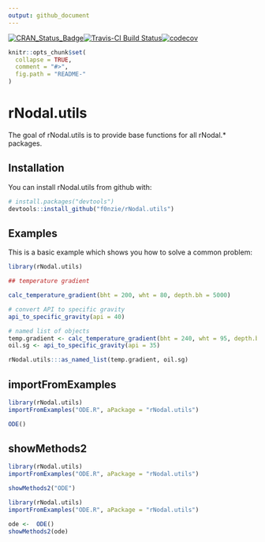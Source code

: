 ```yaml
---
output: github_document
---
```


<!-- README.md is generated from README.Rmd. Please edit that file -->
[![CRAN_Status_Badge](http://www.r-pkg.org/badges/version/rNodal.utils)](https://cran.r-project.org/package=rNodal.utils)[![Travis-CI Build Status](https://travis-ci.org/f0nzie/rNodal.utils.svg?branch=master)](https://travis-ci.org/f0nzie/rNodal.utils)[![codecov](https://codecov.io/gh/f0nzie/rNodal.utils/branch/develop/graph/badge.svg)](https://codecov.io/gh/f0nzie/rNodal.utils)

```r
knitr::opts_chunk$set(
  collapse = TRUE,
  comment = "#>",
  fig.path = "README-"
)
```

# rNodal.utils
The goal of rNodal.utils is to provide base functions for all rNodal.* packages.


## Installation

You can install rNodal.utils from github with:

```r
# install.packages("devtools")
devtools::install_github("f0nzie/rNodal.utils")
```


## Examples
This is a basic example which shows you how to solve a common problem:

```r
library(rNodal.utils)

## temperature gradient

calc_temperature_gradient(bht = 200, wht = 80, depth.bh = 5000)
```

```r
# convert API to specific gravity
api_to_specific_gravity(api = 40)
```

```r
# named list of objects
temp.gradient <- calc_temperature_gradient(bht = 240, wht = 95, depth.bh = 9000)
oil.sg <- api_to_specific_gravity(api = 35)

rNodal.utils:::as_named_list(temp.gradient, oil.sg)
```


## importFromExamples

```r
library(rNodal.utils)
importFromExamples("ODE.R", aPackage = "rNodal.utils")

ODE()
```


## showMethods2


```r
library(rNodal.utils)
importFromExamples("ODE.R", aPackage = "rNodal.utils")

showMethods2("ODE")
```


```r
library(rNodal.utils)
importFromExamples("ODE.R", aPackage = "rNodal.utils")

ode <-  ODE()
showMethods2(ode)
```



